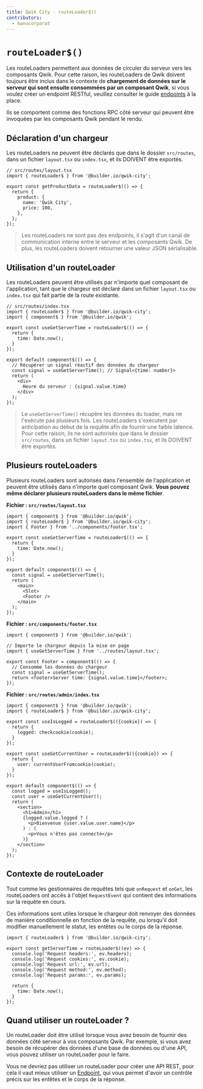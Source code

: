 ```yaml
---
title: Qwik City - routeLoader$()
contributors:
  - manucorporat
---
```


# `routeLoader$()`

Les routeLoaders permettent aux données de circuler du serveur vers les composants Qwik. Pour cette raison, les routeLoaders de Qwik doivent toujours être inclus dans le contexte de **chargement de données sur le serveur qui sont ensuite consommées par un composant Qwik**, si vous voulez créer un endpoint RESTful, veuillez consulter le guide [endpoints](/qwikcity/endpoints/index.mdx) à la place.

Ils se comportent comme des fonctions RPC côté serveur qui peuvent être invoquées par les composants Qwik pendant le rendu.

## Déclaration d'un chargeur

Les routeLoaders ne peuvent être déclarés que dans le dossier `src/routes`, dans un fichier `layout.tsx` ou `index.tsx`, et ils DOIVENT être exportés.

```tsx
// src/routes/layout.tsx
import { routeLoader$ } from '@builder.io/qwik-city';

export const getProductData = routeLoader$(() => {
  return {
    product: {
      name: 'Qwik City',
      price: 100,
    },
  };
});
```

> Les routeLoaders ne sont pas des endpoints, il s'agit d'un canal de communication interne entre le serveur et les composants Qwik. De plus, les routeLoaders doivent retourner une valeur JSON sérialisable.

## Utilisation d'un routeLoader

Les routeLoaders peuvent être utilisés par n'importe quel composant de l'application, tant que le chargeur est déclaré dans un fichier `layout.tsx` ou `index.tsx` qui fait partie de la route existante.

```tsx
// src/routes/index.tsx
import { routeLoader$ } from '@builder.io/qwik-city';
import { component$ } from '@builder.io/qwik';

export const useGetServerTime = routeLoader$(() => {
  return {
    time: Date.now();
  }
});

export default component$(() => {
  // Récupérer un signal réactif des données du chargeur
  const signal = useGetServerTime(); // Signal<{time: number}>
  return (
    <div>
      Heure du serveur : {signal.value.time}
    </div>
  );
});
```

> Le `useGetServerTime()` récupère les données du loader, mais ne l'exécute pas plusieurs fois. Les routeLoaders s'exécutent par anticipation au début de la requête afin de fournir une faible latence. Pour cette raison, ils ne sont autorisés que dans le dossier `src/routes`, dans un fichier `layout.tsx` ou `index.tsx`, et ils DOIVENT être exportés.

## Plusieurs routeLoaders

Plusieurs routeLoaders sont autorisés dans l'ensemble de l'application et peuvent être utilisés dans n'importe quel composant Qwik. **Vous pouvez même déclarer plusieurs routeLoaders dans le même fichier**.

**Fichier : `src/routes/layout.tsx`**

```tsx
import { component$ } from '@builder.io/qwik';
import { routeLoader$ } from '@builder.io/qwik-city';
import { Footer } from '../components/footer.tsx';

export const useGetServerTime = routeLoader$(() => {
  return {
    time: Date.now();
  }
});

export default component$(() => {
  const signal = useGetServerTime();
  return (
    <main>
      <Slot>
      <Footer />
    </main>
  );
});
```

**Fichier : `src/components/footer.tsx`**

```tsx
import { component$ } from '@builder.io/qwik';

// Importe le chargeur depuis la mise en page
import { useGetServerTime } from '../routes/layout.tsx';

export const Footer = component$(() => {
  // Consomme les données du chargeur
  const signal = useGetServerTime();
  return <footer>Server time: {signal.value.time}</footer>;
});
```

**Fichier : `src/routes/admin/index.tsx`**

```tsx
import { component$ } from '@builder.io/qwik';
import { routeLoader$ } from '@builder.io/qwik-city';

export const useIsLogged = routeLoader$(({cookie}) => {
  return {
    logged: checkcookie(cookie);
  }
});

export const useGetCurrentUser = routeLoader$(({cookie}) => {
  return {
    user: currentUserFromcookie(cookie);
  }
});

export default component$(() => {
  const logged = useIsLogged();
  const user = useGetCurrentUser();
  return (
    <section>
      <h1>Admin</h1>
      {logged.value.logged ? (
        <p>Bienvenue {user.value.user.name}</p>
      ) : (
        <p>Vous n'êtes pas connecté</p>
      )}
    </section>
  );
});
```

## Contexte de routeLoader

Tout comme les gestionnaires de requêtes tels que `onRequest` et `onGet`, les routeLoaders ont accès à l'objet `RequestEvent` qui contient des informations sur la requête en cours.

Ces informations sont utiles lorsque le chargeur doit renvoyer des données de manière conditionnelle en fonction de la requête, ou lorsqu'il doit modifier manuellement le statut, les entêtes ou le corps de la réponse.

```tsx
import { routeLoader$ } from '@builder.io/qwik-city';

export const getServerTime = routeLoader$((ev) => {
  console.log('Request headers:', ev.headers);
  console.log('Request cookies:', ev.cookie);
  console.log('Request url:', ev.url);
  console.log('Request method:', ev.method);
  console.log('Request params:', ev.params);

  return {
    time: Date.now();
  }
});
```

## Quand utiliser un routeLoader ?

Un routeLoader doit être utilisé lorsque vous avez besoin de fournir des données côté serveur à vos composants Qwik. Par exemple, si vous avez besoin de récupérer des données d'une base de données ou d'une API, vous pouvez utiliser un routeLoader pour le faire.

Vous ne devriez pas utiliser un routeLoader pour créer une API REST, pour cela il vaut mieux utiliser un [Endpoint](/qwikcity/endpoints/index.mdx), qui vous permet d'avoir un contrôle précis sur les entêtes et le corps de la réponse.
